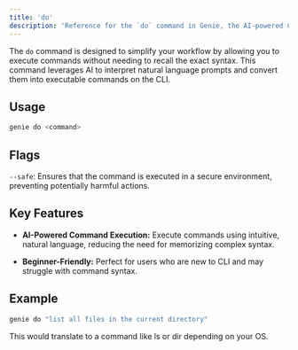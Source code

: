```yaml
---
title: 'do'
description: 'Reference for the `do` command in Genie, the AI-powered CLI companion.'
---
```


The `do` command is designed to simplify your workflow by allowing you to execute commands without needing to recall the exact syntax. This command leverages AI to interpret natural language prompts and convert them into executable commands on the CLI.

## Usage

```bash
genie do <command>
```

## Flags

`--safe`: Ensures that the command is executed in a secure environment, preventing potentially harmful actions.

## Key Features

- **AI-Powered Command Execution:** Execute commands using intuitive, natural language, reducing the need for memorizing complex syntax.

- **Beginner-Friendly:** Perfect for users who are new to CLI and may struggle with command syntax.

## Example

```bash
genie do "list all files in the current directory"
```

This would translate to a command like ls or dir depending on your OS.
